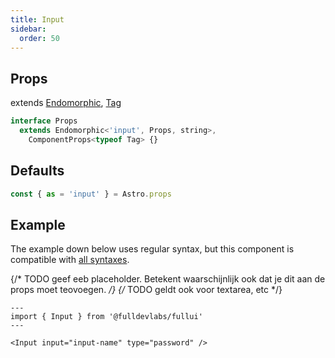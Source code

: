 ```yaml
---
title: Input
sidebar: 
  order: 50
---
```


## Props
extends [Endomorphic](/guides/components), [Tag](/components/tag)
```ts
interface Props
  extends Endomorphic<'input', Props, string>,
    ComponentProps<typeof Tag> {}
```

## Defaults
```ts
const { as = 'input' } = Astro.props
```

## Example
The example down below uses regular syntax, but this component is compatible with [all syntaxes](/guides/components#syntax).

{/* TODO geef eeb placeholder. Betekent waarschijnlijk ook dat je dit aan de props moet teovoegen. */}
{/* TODO geldt ook voor textarea, etc */}
```astro live
---
import { Input } from '@fulldevlabs/fullui'
---

<Input input="input-name" type="password" />
```